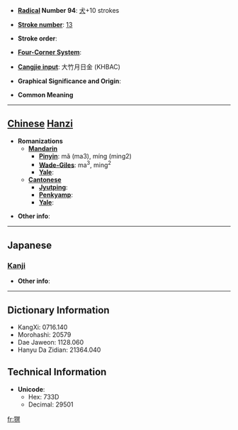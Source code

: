 * '''[[Wiktionary:Chinese radical index| Radical]] Number 94''': [[Wiktionary:Chinese radical index 犬|犬]]+10 strokes

* '''[[Wiktionary:Chinese total strokes index|Stroke number]]''': [[Wiktionary:Chinese total strokes index 13|13]]

* '''Stroke order''': 

* '''[[Wiktionary:Chinese four corner index|Four-Corner System]]''': 

* '''[[Wiktionary:Chinese Cangjie index|Cangjie input]]''': 大竹月日金 (KHBAC)

* '''Graphical Significance and Origin''': 

* '''Common Meaning'''

----

== [[Chinese]] [[Hanzi]] ==

* '''Romanizations'''
** '''[[Mandarin]]'''
*** '''[[Pinyin]]''': mǎ (ma3), míng (ming2)
*** '''[[Wade-Giles]]''': ma<sup>3</sup>, ming<sup>2</sup>
*** '''[[Yale]]''': 
** '''[[Cantonese]]'''
*** '''[[Jyutping]]''':
*** '''[[Penkyamp]]''': 
*** '''[[Yale]]''': 

* '''Other info''': 

----

==Japanese==
===[[Kanji]]===
{{kanji|on readings=[[べい]] (bei), [[みょう]] (myō), [[めい]] (mei)
|kun readings=
}}

* '''Other info''':  

----

== Dictionary Information ==

* KangXi: 0716.140
* Morohashi: 20579
* Dae Jaweon: 1128.060
* Hanyu Da Zidian: 21364.040

== Technical Information ==

* '''Unicode''':
** Hex: 733D
** Decimal: 29501

[[fr:猽]]
